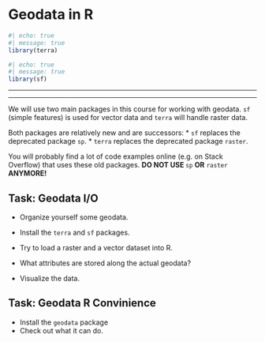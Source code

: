 # Geodata in R


```r
#| echo: true
#| message: true
library(terra)
```


```r
#| echo: true
#| message: true
library(sf)
```

***
***


We will use two main packages in this course for working with geodata. `sf` (simple features) is used for vector data and `terra` will handle raster data.

Both packages are relatively new and are successors:
 * `sf` replaces the deprecated package `sp`.
 * `terra` replaces the deprecated package `raster`.

You will probably find a lot of code examples online (e.g. on Stack Overflow) that uses these old packages.
**DO NOT USE ** `sp` **OR** `raster` **ANYMORE!**


:::{.callout-important}
## Task: Geodata I/O

* Organize yourself some geodata.
* Install the `terra` and `sf` packages.
* Try to load a raster and a vector dataset into R.

* What attributes are stored along the actual geodata?
* Visualize the data.

:::



:::{.callout-important}
## Task: Geodata R Convinience

* Install the `geodata` package
* Check out what it can do.

:::
